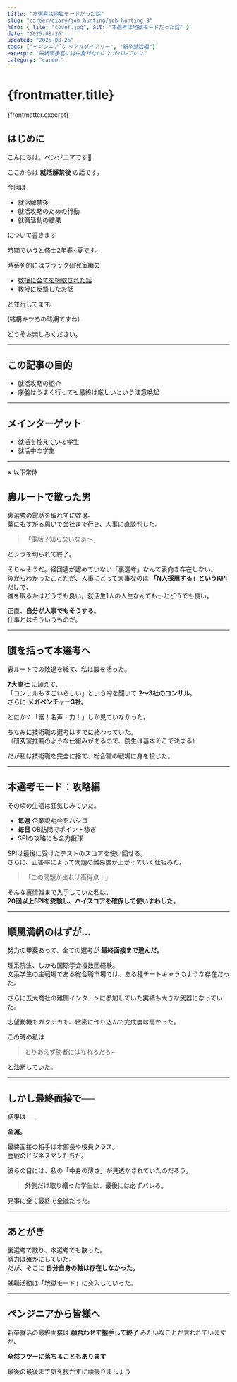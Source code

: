 ```yaml
---
title: "本選考は地獄モードだった話"
slug: "career/diary/job-hunting/job-hunting-3"
hero: { file: "cover.jpg", alt: "本選考は地獄モードだった話" }
date: "2025-08-26"
updated: "2025-08-26"
tags: ["ペンジニア`s リアルダイアリー", "新卒就活編"]
excerpt: "最終面接官には中身がないことがバレていた"
category: "career"
---
```

# {frontmatter.title}
{frontmatter.excerpt}

## はじめに

こんにちは。ペンジニアです🐧

ここからは **就活解禁後** の話です。

今回は
- 就活解禁後
- 就活攻略のための行動
- 就職活動の結果

について書きます


時期でいうと修士2年春~夏です。


時系列的にはブラック研究室編の

- [教授に全てを搾取された話](/posts/career/diary/graduate-school/graduate-school-1)
- [教授に反撃したお話](/posts/career/diary/graduate-school/graduate-school-2)

と並行してます。


(結構キツめの時期ですね)


どうぞお楽しみください。

---

## この記事の目的

- 就活攻略の紹介
- 序盤はうまく行っても最終は厳しいという注意喚起

---

## メインターゲット

- 就活を控えている学生
- 就活中の学生

---

※ 以下常体

## 裏ルートで散った男

裏選考の電話を取れずに敗退。  
藁にもすがる思いで会社まで行き、人事に直談判した。  

> 「電話？知らないなぁ〜」  

とシラを切られて終了。  

そりゃそうだ。経団連が認めていない「裏選考」なんて表向き存在しない。  
後からわかったことだが、人事にとって大事なのは **「N人採用する」というKPI** だけで、  
誰を取るかはどうでも良い。就活生1人の人生なんてもっとどうでも良い。  

正直、**自分が人事でもそうする**。  
仕事とはそういうものだ。

---

## 腹を括って本選考へ

裏ルートでの敗退を経て、私は腹を括った。  

**7大商社** に加えて、  
「コンサルもすごいらしい」という噂を聞いて **2〜3社のコンサル**。  
さらに **メガベンチャー3社**。  

とにかく「富！名声！力！」しか見ていなかった。  

ちなみに技術職の選考はすでに終わっていた。  
（研究室推薦のような仕組みがあるので、院生は基本そこで決まる）

だが私は技術職を完全に捨て、総合職の戦場に身を投じた。

---

## 本選考モード：攻略編

その頃の生活は狂気じみていた。  

- **毎週** 企業説明会をハシゴ  
- **毎日** OB訪問でポイント稼ぎ  
- SPIの攻略にも全力投球  

SPIは最後に受けたテストのスコアを使い回せる。  
さらに、正答率によって問題の難易度が上がっていく仕組みだ。  

> 「この問題が出れば高得点！」  

そんな裏情報まで入手していた私は、  
**20回以上SPIを受験し、ハイスコアを確保して使いまわした。**

---

## 順風満帆のはずが…

努力の甲斐あって、全ての選考が **最終面接まで進んだ。**

理系院生、しかも国際学会複数回経験。  
文系学生の主戦場である総合職市場では、ある種チートキャラのような存在だった。  

さらに五大商社の難関インターンに参加していた実績も大きな武器になっていた。


志望動機もガクチカも、緻密に作り込んで完成度は高かった。


この時の私は

> とりあえず勝者にはなれるだろ~

と油断していた。

---

## しかし最終面接で──

結果は──  

**全滅。**  

最終面接の相手は本部長や役員クラス。  
歴戦のビジネスマンたちだ。  

彼らの目には、私の「中身の薄さ」が見透かされていたのだろう。  

> **外側だけ取り繕った学生は、最後には必ずバレる。**  


見事に全て最終で全滅だった。

---

## あとがき

裏選考で散り、本選考でも散った。  
努力は確かにしていた。  
だが、そこに **自分自身の軸は存在しなかった。**  

就職活動は「地獄モード」に突入していった。


--- 

## ペンジニアから皆様へ


新卒就活の最終面接は **顔合わせで握手して終了** みたいなことが言われていますが、


**全然フツーに落ちることもあります**


最後の最後まで気を抜かずに頑張りましょう
